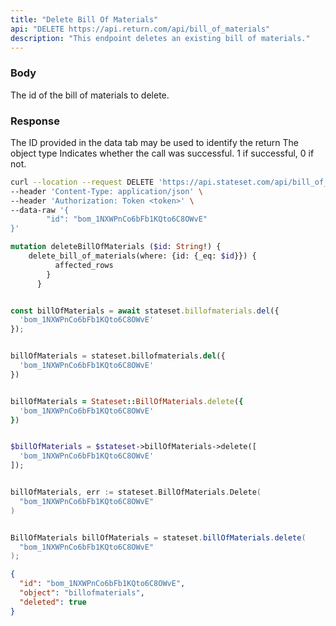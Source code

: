 ```yaml
---
title: "Delete Bill Of Materials"
api: "DELETE https://api.return.com/api/bill_of_materials"
description: "This endpoint deletes an existing bill of materials."
---
```


### Body

<ParamField body="id" type="string">
  The id of the bill of materials to delete.
</ParamField>

### Response

<ResponseField name="id" type="string">
  The ID provided in the data tab may be used to identify the return
</ResponseField>

<ResponseField name="object" type="string">
  The object type
</ResponseField>

<ResponseField name="success" type="number">
  Indicates whether the call was successful. 1 if successful, 0 if not.
</ResponseField>

<RequestExample>

```bash Example Request
curl --location --request DELETE 'https://api.stateset.com/api/bill_of_materials' \
--header 'Content-Type: application/json' \
--header 'Authorization: Token <token>' \
--data-raw '{
		"id": "bom_1NXWPnCo6bFb1KQto6C8OWvE"
}'
```

```graphQL GraphQL
mutation deleteBillOfMaterials ($id: String!) {
    delete_bill_of_materials(where: {id: {_eq: $id}}) {
          affected_rows
        }
      }
```

```javascript Node.js

const billOfMaterials = await stateset.billofmaterials.del({
  'bom_1NXWPnCo6bFb1KQto6C8OWvE'
});

```

```python Python

billOfMaterials = stateset.billofmaterials.del({
  'bom_1NXWPnCo6bFb1KQto6C8OWvE'
})

```

```ruby Ruby

billOfMaterials = Stateset::BillOfMaterials.delete({
  'bom_1NXWPnCo6bFb1KQto6C8OWvE'
})

```

```php PHP

$billOfMaterials = $stateset->billOfMaterials->delete([
  'bom_1NXWPnCo6bFb1KQto6C8OWvE'
]);

```

```go Go

billOfMaterials, err := stateset.BillOfMaterials.Delete(
  "bom_1NXWPnCo6bFb1KQto6C8OWvE"
)

```

```java Java

BillOfMaterials billOfMaterials = stateset.billOfMaterials.delete(
  "bom_1NXWPnCo6bFb1KQto6C8OWvE"
);

```

</RequestExample>

<ResponseExample>

```json Response
{
  "id": "bom_1NXWPnCo6bFb1KQto6C8OWvE",
  "object": "billofmaterials",
  "deleted": true
}

```

</ResponseExample>
